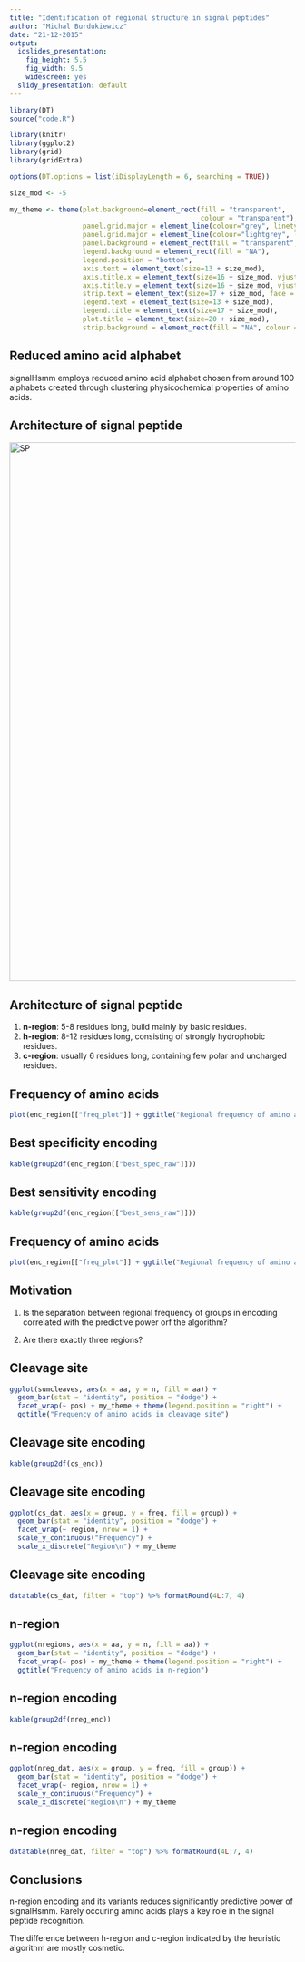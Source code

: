 ```yaml
---
title: "Identification of regional structure in signal peptides"
author: "Michal Burdukiewicz"
date: "21-12-2015"
output:
  ioslides_presentation:
    fig_height: 5.5
    fig_width: 9.5
    widescreen: yes
  slidy_presentation: default
---
```


```r
library(DT)
source("code.R")

library(knitr)
library(ggplot2)
library(grid)
library(gridExtra)

options(DT.options = list(iDisplayLength = 6, searching = TRUE))

size_mod <- -5

my_theme <- theme(plot.background=element_rect(fill = "transparent",
                                               colour = "transparent"),
                  panel.grid.major = element_line(colour="grey", linetype = "dashed", size = 0.5),
                  panel.grid.major = element_line(colour="lightgrey", linetype = "dashed", size = 0.5),
                  panel.background = element_rect(fill = "transparent",colour = "black"),
                  legend.background = element_rect(fill = "NA"),
                  legend.position = "bottom",
                  axis.text = element_text(size=13 + size_mod),
                  axis.title.x = element_text(size=16 + size_mod, vjust = -1), 
                  axis.title.y = element_text(size=16 + size_mod, vjust = 1),
                  strip.text = element_text(size=17 + size_mod, face = "bold"),
                  legend.text = element_text(size=13 + size_mod), 
                  legend.title = element_text(size=17 + size_mod),
                  plot.title = element_text(size=20 + size_mod),
                  strip.background = element_rect(fill = "NA", colour = "NA"))
```


## Reduced amino acid alphabet

signalHsmm employs reduced amino acid alphabet chosen from around 100 alphabets created through clustering physicochemical properties of amino acids.

## Architecture of signal peptide

<img src="SP.png" alt="SP" style="width: 950px;"/>


## Architecture of signal peptide

1. **n-region**: 5-8 residues long, build mainly by basic residues.  
1. **h-region**: 8-12 residues long, consisting of strongly hydrophobic residues.  
1. **c-region**: usually 6 residues long, containing few polar and uncharged residues.  

## Frequency of amino acids

```r
plot(enc_region[["freq_plot"]] + ggtitle("Regional frequency of amino acids belonging to different encodings"))
```

## Best specificity encoding

```r
kable(group2df(enc_region[["best_spec_raw"]]))
```

## Best sensitivity encoding

```r
kable(group2df(enc_region[["best_sens_raw"]]))
```

## Frequency of amino acids

```r
plot(enc_region[["freq_plot"]] + ggtitle("Regional frequency of amino acids belonging to different encodings"))
```

## Motivation

1. Is the separation between regional frequency of groups in encoding correlated with the predictive power orf the algorithm?  

2. Are there exactly three regions?  


## Cleavage site

```r
ggplot(sumcleaves, aes(x = aa, y = n, fill = aa)) +
  geom_bar(stat = "identity", position = "dodge") +
  facet_wrap(~ pos) + my_theme + theme(legend.position = "right") +
  ggtitle("Frequency of amino acids in cleavage site")
```

## Cleavage site encoding

```r
kable(group2df(cs_enc))
```

## Cleavage site encoding

```r
ggplot(cs_dat, aes(x = group, y = freq, fill = group)) +
  geom_bar(stat = "identity", position = "dodge") + 
  facet_wrap(~ region, nrow = 1) + 
  scale_y_continuous("Frequency") +
  scale_x_discrete("Region\n") + my_theme
```

## Cleavage site encoding

```r
datatable(cs_dat, filter = "top") %>% formatRound(4L:7, 4)
```


## n-region

```r
ggplot(nregions, aes(x = aa, y = n, fill = aa)) +
  geom_bar(stat = "identity", position = "dodge") +
  facet_wrap(~ pos) + my_theme + theme(legend.position = "right") +
  ggtitle("Frequency of amino acids in n-region")
```

## n-region encoding

```r
kable(group2df(nreg_enc))
```

## n-region encoding

```r
ggplot(nreg_dat, aes(x = group, y = freq, fill = group)) +
  geom_bar(stat = "identity", position = "dodge") + 
  facet_wrap(~ region, nrow = 1) + 
  scale_y_continuous("Frequency") +
  scale_x_discrete("Region\n") + my_theme
```

## n-region encoding

```r
datatable(nreg_dat, filter = "top") %>% formatRound(4L:7, 4)
```

## Conclusions

n-region encoding and its variants reduces significantly predictive power of signalHsmm.  Rarely occuring amino acids plays a key role in the signal peptide recognition.  

The difference between h-region and c-region indicated by the heuristic algorithm are mostly cosmetic.